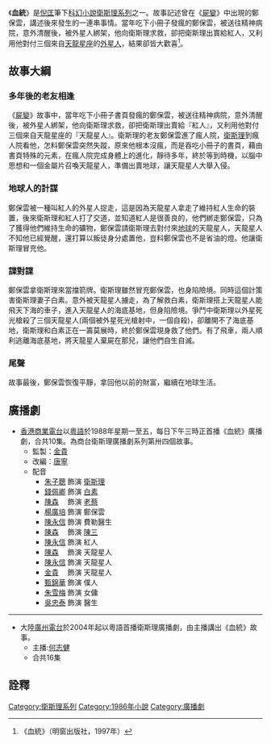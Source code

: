 {{Infobox book
|書名      = 血統
|圖像      = File:小說《血統》封面.jpg
|圖像說明   = 《血統》封面
|作者      = 衛斯理
|原名      = 
|中文書名   = 
|譯者      = 
|插圖      = 
|封面設計   = 
|出版地     = 香港
|語言      = 中文
|系列      = 衛斯理系列
|題材      = 
|類型      = 流行文學
|出版者     = 明窗出版社
|出版日期   = 
|中文版    = 
|媒介      = 
|頁數      = 292
|開本      = 
|isbn      = 9888081497
|oclc      = 
|杜威十進制圖書分類法    = 800
|美國國會圖書館圖書分類法 = 
|上一部作品  = [[密碼_(衛斯理小說)|密碼]]
|下一部作品  = [[謎蹤|謎蹤]]
|引用       = 
|被引用     = 
}}

《'''血統'''》是[[倪匡|倪匡]]筆下[[科幻小說|科幻小說]][[衛斯理系列|衛斯理系列]]之一。故事記述曾在《[[屍變_(小說)|屍變]]》中出現的鄭保雲，講述後來發生的一連串事情。當年吃下小冊子發瘋的鄭保雲，被送往精神病院，意外清醒後，被外星人綁架，他向衛斯理求救，卻把衛斯理出賣給紅人，又利用他對付三個來自[[天龍星座|天龍星座]]的[[外星人|外星人]]，結果卻皆大歡喜<ref>《血統》（明窗出版社，1997年）</ref>。

==故事大綱==
===多年後的老友相逢===
《[[屍變|屍變]]》故事中，當年吃下小冊子書頁發瘋的鄭保雲，被送往精神病院，意外清醒後，被外星人綁架，他向衛斯理求救，卻把衛斯理出賣給『紅人』，又利用他對付三個來自天龍星座的『天龍星人』。衛斯理的老友鄭保雲進了瘋人院，[[衛斯理|衛斯理]]到瘋人院看他，怎料鄭保雲突然失蹤，原來他根本沒瘋，而是吞吃小冊子的書頁，藉由書頁特殊的元素，在瘋人院完成身體上的進化，靜待多年，終於等到時機，以腦中思想和一個金屬片召喚天龍星人，準備出賣地球，讓天龍星人大舉入侵。

===地球人的計謀===
鄭保雲被一種叫紅人的外星人捉走，這是因為天龍星人拿走了維持紅人生命的裝置，後來衛斯理和紅人打了交道，並知道紅人是很善良的，他們綁走鄭保雲，只為了獲得他們維持生命的礦物，鄭保雲請衛斯理去對付來[[地球|地球]]的天龍星人，天龍星人不知他已經覺醒，還打算以叛徒身分處置他，豈料鄭保雲也不是省油的燈。他讓衛斯理冒充他。
===諜對諜===
鄭保雲拿衛斯理來當擋箭牌。衛斯理雖然冒充鄭保雲，也身陷險境。同時這個計策害衛斯理妻子白素。意外被天龍星人擄走，為了解救白素，衛斯理搭上天龍星人能飛天下海的車子，進入天龍星人的海底基地，但身陷險境。爭鬥中衛斯理以外星死光槍殺了三個天龍星人(兩個被外星死光槍射中，一個自殺)，卻離開不了海底基地，衛斯理和白素正在一籌莫展時，終於鄭保雲現身救了他們。有了飛車，兩人順利逃離海底基地，將天龍星人棄屍在那兒，讓他們自生自滅。

===尾聲===
故事最後，鄭保雲恢復平靜，拿回他以前的財富，繼續在地球生活。

== 廣播劇 ==
*[[香港|香港]][[商業電台|商業電台]]以[[粵語|粵語]]於1988年星期一至五，每日下午三時正首播《血統》廣播劇，合共10集。為商台衛斯理廣播劇系列第卅四個故事。
**監製：[[金貴|金貴]] 
**改編：[[唐寧|唐寧]] 
**配音
***[[朱子聰|朱子聰]] 飾演 [[衛斯理|衛斯理]] 
***[[錢佩卿|錢佩卿]] 飾演 [[白素|白素]]
***[[陳森|陳森]] 　飾演 [[老蔡|老蔡]]
***[[楊廣培|楊廣培]] 飾演 鄭保雲
***[[陳永信|陳永信]] 飾演 費勒醫生
***[[陳森|陳森]] 　飾演 [[陳三|陳三]]
***[[陳永信|陳永信]] 飾演 紅人
***[[陳森|陳森]] 　飾演 天龍星人
***[[陳永信|陳永信]] 飾演 天龍星人
***[[金貴|金貴]] 　飾演 天龍星人
***[[甄錦華|甄錦華]] 飾演 僕人
***[[朱雪梅|朱雪梅]] 飾演 女傭
***[[吳忠泰|吳忠泰]] 飾演 醫生


----
*大陸[[廣州電台|廣州電台]]於2004年起以粵語首播衛斯理廣播劇，由主播講出《血統》故事。
**主播:[[何志健|何志健]]
**合共16集

==詮釋==
<div class="references-small">
<references />
</div>


{{s-start}}
{{s-bef | before=060 [[密碼_(小說)|密碼]]}}
{{s-ttl | title=衛斯理系列（按編號） | years=061 }}
{{s-aft | after=062 [[謎蹤|謎蹤]]}}
{{s-bef | before=[[密碼_(小說)|密碼]]}}
{{s-ttl | title=衛斯理系列（按連載時序） | years=1986年11月25日至1987年3月16日 }}
{{s-aft | after=[[謎蹤|謎蹤]]}}
{{end box}}

{{衛斯理系列}}
[[Category:衛斯理系列|Category:衛斯理系列]]
[[Category:1986年小說|Category:1986年小說]]
[[Category:廣播劇|Category:廣播劇]]